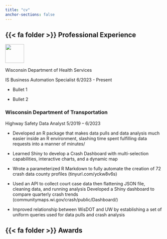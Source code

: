 ```yaml
---
title: "cv"
anchor-sections: false
---
```


## {{< fa folder >}} Professional Experience

::: {.d-inline-flex style="align-items:baseline"}
::: x
![](/assets/img/dhs.png){width="60px" fig-alt="Wisconsin Department of Health Services logo"}
:::

::: h3
Wisconsin Department of Health Services
:::

:::

[IS Business Automation Specialist]{.h5} [6/2023 - Present]{.cv-date}

-   Bullet 1

-   Bullet 2

### Wisconsin Department of Transportation

[Highway Safety Data Analyst]{.h5} [5/2019 -- 6/2023]{.cv-date}

-   Developed an R package that makes data pulls and data analysis much easier inside an R environment, slashing time spent fulfilling data requests into a manner of minutes/

-   Learned Shiny to develop a Crash Dashboard with multi-selection capabilities, interactive charts, and a dynamic map

-   Wrote a parameterized R Markdown to fully automate the creation of 72 crash data county profiles (tinyurl.com/yckw8v6s)

-   Used an API to collect court case data then flattening JSON file, cleaning data, and running analysis Developed a Shiny dashboard to compare quarterly crash trends (communitymaps.wi.gov/crash/public/Dashboard/)

-   Improved relationship between WisDOT and UW by establishing a set of uniform queries used for data pulls and crash analysis

## {{< fa folder >}} Awards
